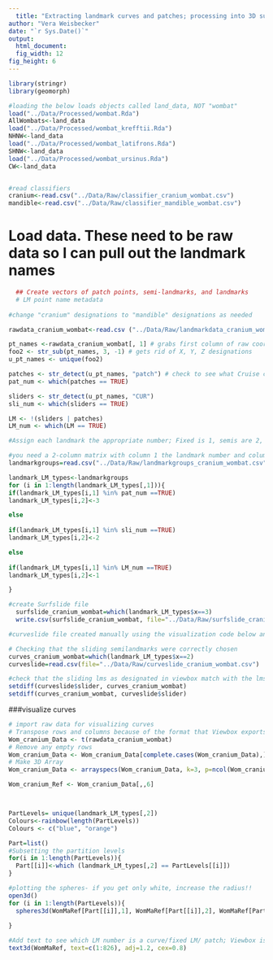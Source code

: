 ```yaml
---
  title: "Extracting landmark curves and patches; processing into 3D surfslide and curvslides"
author: "Vera Weisbecker"
date: "`r Sys.Date()`"
output:
  html_document:
  fig_width: 12
fig_height: 6
---
```


```r
library(stringr)
library(geomorph)

#loading the below loads objects called land_data, NOT "wombat"
load("../Data/Processed/wombat.Rda")
AllWombats<-land_data
load("../Data/Processed/wombat_krefftii.Rda")
NHNW<-land_data
load("../Data/Processed/wombat_latifrons.Rda")
SHNW<-land_data
load("../Data/Processed/wombat_ursinus.Rda")
CW<-land_data


#read classifiers
cranium<-read.csv("../Data/Raw/classifier_cranium_wombat.csv")
mandible<-read.csv("../Data/Raw/classifier_mandible_wombat.csv")
```
# Load data. These need to be raw data so I can pull out the landmark names
```r
  ## Create vectors of patch points, semi-landmarks, and landmarks
  # LM point name metadata
  
#change "cranium" designations to "mandible" designations as needed

rawdata_cranium_wombat<-read.csv ("../Data/Raw/landmarkdata_cranium_wombat.csv")

pt_names <-rawdata_cranium_wombat[, 1] # grabs first column of raw coords
foo2 <- str_sub(pt_names, 3, -1) # gets rid of X, Y, Z designations
u_pt_names <- unique(foo2)

patches <- str_detect(u_pt_names, "patch") # check to see what Cruise called these points
pat_num <- which(patches == TRUE)

sliders <- str_detect(u_pt_names, "CUR")
sli_num <- which(sliders == TRUE)

LM <- !(sliders | patches)
LM_num <- which(LM == TRUE)

#Assign each landmark the appropriate number; Fixed is 1, semis are 2, patches are 3

#you need a 2-column matrix with column 1 the landmark number and column 2 available for filling (I am using a file that has some numbers already)
landmarkgroups=read.csv("../Data/Raw/landmarkgroups_cranium_wombat.csv")

landmark_LM_types<-landmarkgroups
for (i in 1:length(landmark_LM_types[,1])){
if(landmark_LM_types[i,1] %in% pat_num ==TRUE)
landmark_LM_types[i,2]<-3

else
  
if(landmark_LM_types[i,1] %in% sli_num ==TRUE)
landmark_LM_types[i,2]<-2 

else
  
if(landmark_LM_types[i,1] %in% LM_num ==TRUE)
landmark_LM_types[i,2]<-1   

}

#create Surfslide file
  surfslide_cranium_wombat=which(landmark_LM_types$x==3)
  write.csv(surfslide_cranium_wombat, file="../Data/Raw/surfslide_cranium_wombat.csv")

#curveslide file created manually using the visualization code below and the Viewbox landmark names contained in the landmarkdata_cranium_wombat raw data file.

# Checking that the sliding semilandmarks were correctly chosen
curves_cranium_wombat=which(landmark_LM_types$x==2)
curveslide=read.csv(file="../Data/Raw/curveslide_cranium_wombat.csv")

#check that the sliding lms as designated in viewbox match with the lms designated in the curveslide file; because the curveslide file needs to be done manually, this is an important step
setdiff(curveslide$slider, curves_cranium_wombat)
setdiff(curves_cranium_wombat, curveslide$slider)

``` 
  

###visualize curves

```r

# import raw data for visualizing curves
# Transpose rows and columns because of the format that Viewbox exports in
Wom_cranium_Data <- t(rawdata_cranium_wombat) 
# Remove any empty rows
Wom_cranium_Data <- Wom_cranium_Data[complete.cases(Wom_cranium_Data),] 
# Make 3D Array
Wom_cranium_Data <- arrayspecs(Wom_cranium_Data, k=3, p=ncol(Wom_cranium_Data)/3) 

Wom_cranium_Ref <- Wom_cranium_Data[,,6]



PartLevels= unique(landmark_LM_types[,2])
Colours<-rainbow(length(PartLevels))
Colours <- c("blue", "orange")

Part=list()
#Subsetting the partition levels
for(i in 1:length(PartLevels)){
  Part[[i]]<-which (landmark_LM_types[,2] == PartLevels[[i]])
} 

#plotting the spheres- if you get only white, increase the radius!!       
open3d()
for (i in 1:length(PartLevels)){
  spheres3d(WomMaRef[Part[[i]],1], WomMaRef[Part[[i]],2], WomMaRef[Part[[i]],3], col=Colours[i], lit=TRUE,radius = 0.4, asp=F)
  
}

#Add text to see which LM number is a curve/fixed LM/ patch; Viewbox is really chaotic in the order of curve points!
text3d(WomMaRef, text=c(1:826), adj=1.2, cex=0.8)


```
